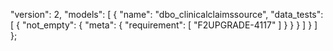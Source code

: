   "version": 2,
  "models": [
    {
      "name": "dbo_clinicalclaimssource",
      "data_tests": [
        {
          "not_empty": {
            "meta": {
              "requirement": [
                "F2UPGRADE-4117"
              ]
            }
          }
        }
      ]
    }
  ]
};
